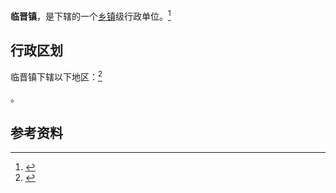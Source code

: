 {{中国乡级行政区|14/08/21/102/000}}

'''临晋镇'''，是{{PRC admin/fullname|14/08/21/102/000|3}}下辖的一个[[乡镇|乡镇]]级行政单位。<ref>{{PRC admin/ref sgc|{{PRC admin/parent|14/08/21/102/000}}}}</ref>

== 行政区划 ==

临晋镇下辖以下地区：<ref>{{PRC admin/ref sgc|14/08/21/102/000}}</ref>

{{PRC admin/children|14/08/21/102/000}}。

== 参考资料 ==

{{reflist}}

{{行政区划小作品}}
{{PRC admin/navcat|14/08/21/102/000}}